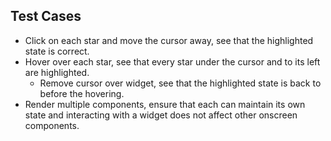 ## Test Cases

- Click on each star and move the cursor away, see that the highlighted state is correct.
- Hover over each star, see that every star under the cursor and to its left are highlighted.
  - Remove cursor over widget, see that the highlighted state is back to before the hovering.
- Render multiple components, ensure that each can maintain its own state and interacting with a widget does not affect other onscreen components.
